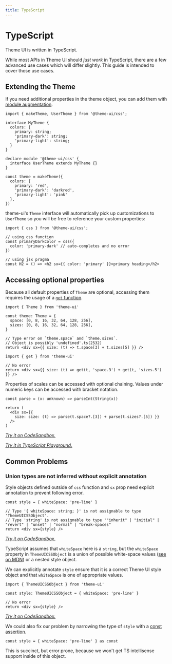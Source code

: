 ```yaml
---
title: TypeScript
---
```


# TypeScript

Theme UI is written in TypeScript.

While most APIs in Theme UI should _just work_ in TypeScript,
there are a few advanced use cases which will differ slightly.
This guide is intended to cover those use cases.

## Extending the Theme

If you need additional properties in the theme object,
you can add them with [module augmentation](https://www.typescriptlang.org/docs/handbook/declaration-merging.html#module-augmentation).

```tsx
import { makeTheme, UserTheme } from '@theme-ui/css';

interface MyTheme {
  colors: {
    primary: string;
    'primary-dark': string;
    'primary-light': string;
  }
}

declare module '@theme-ui/css' {
  interface UserTheme extends MyTheme {}
}

const theme = makeTheme({
  colors: {
    primary: 'red',
    'primary-dark': 'darkred',
    'primary-light': 'pink'
  },
})
```

theme-ui's `Theme` interface will automatically pick up customizations to
`UserTheme` so you will be free to reference your custom properties:

```tsx
import { css } from '@theme-ui/css';

// using css function
const primaryDarkColor = css({
  color: 'primary-dark' // auto-completes and no error
})

// using jsx pragma
const H2 = () => <h2 sx={{ color: 'primary' }}>primary heading</h2>
````

## Accessing optional properties

Because all default properties of `Theme` are optional,
accessing them requires the usage of a [`get` function](/api#get).

```tsx
import { Theme } from 'theme-ui'

const theme: Theme = {
  space: [0, 8, 16, 32, 64, 128, 256],
  sizes: [0, 8, 16, 32, 64, 128, 256],
}

// Type error on `theme.space` and `theme.sizes`.
// Object is possibly 'undefined'.ts(2532)
return <div sx={{ size: (t) => t.space[3] + t.sizes[5] }} />
```

```tsx
import { get } from 'theme-ui'

// No error
return <div sx={{ size: (t) => get(t, 'space.3') + get(t, 'sizes.5') }} />
```

Properties of scales can be accessed with optional chaining.
Values under numeric keys can be accessed with bracket notation.

```tsx
const parse = (x: unknown) => parseInt(String(x))

return (
  <div sx={{
    size: size: (t) => parse(t.space?.[3]) + parse(t.sizes?.[5]) }}
  />
)
```

_[Try it on CodeSandbox.](https://codesandbox.io/s/theme-ui-typescript-tips-yh8u1?file=/src/App.tsx)_

_[Try it in TypeScript Playground.](https://www.typescriptlang.org/v2/en/play?#code/JYWwDg9gTgLgBAbzgFQBYFMTrgXzgMyghDgHIYMsBaAV2FIG4AoJ4AOxnSnwEMBjbAFkAngGVhHHgA8AEsADmqADYLUMdvLSZsCJnALR08ojTYATAFxwAzjCgbmOFmfR8lPKNhAQzNJdnJKdFp6RD04dk5ufmwtLDD9fWsJGGk5RRVFdTZ5KxFxSVlVTLUNOPRwpycmPgg2WzgKbStyuABeBJsUtOLVbNzO-XxDYwhTSzIAYgAmWdIAGkqmHGYauobkwvTlPo12xqCAOk3UoozdnLX6+C4iKH2mrGPhGDYe86yNJiA)_

## Common Problems

### Union types are not inferred without explicit annotation

Style objects defined outside of `css` function and `sx` prop need explicit
annotation to prevent following error.

```tsx
const style = { whiteSpace: 'pre-line' }

// Type '{ whiteSpace: string; }' is not assignable to type 'ThemeUICSSObject'.
// Type 'string' is not assignable to type '"inherit" | "initial" | "revert" | "unset" | "normal" | "break-spaces"
return <div sx={style} />
```

_[Try it on CodeSandbox.](https://codesandbox.io/s/theme-ui-inferrence-too-wide-vkrf5?file=/src/index.tsx&view=editor&previewwindow=tests)_

TypeScript assumes that `whiteSpace` here is a `string`, but the `whiteSpace`
property in `ThemeUICSSObject` is a union of possible white-space values
([see on MDN](https://developer.mozilla.org/en-US/docs/Web/CSS/white-space#Values))
or a nested style object.

We can explicitly annotate `style` ensure that it is a correct Theme UI style
object and that `whiteSpace` is one of appropriate values.

```tsx
import { ThemeUICSSObject } from 'theme-ui'

const style: ThemeUICSSObject = { whiteSpace: 'pre-line' }

// No error
return <div sx={style} />
```

_[Try it on CodeSandbox.](https://codesandbox.io/s/theme-ui-inferrence-too-wide-vkrf5?file=/src/index.tsx&view=editor&previewwindow=tests)_

We could also fix our problem by narrowing the type of `style` with a
[const assertion](https://www.typescriptlang.org/docs/handbook/release-notes/typescript-3-4.html#const-assertions).

```tsx
const style = { whiteSpace: 'pre-line' } as const
```

This is succinct, but error prone, because we won't get TS intellisense support inside of this object.
